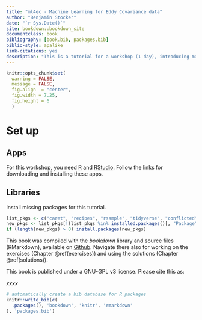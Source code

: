 ```yaml
--- 
title: "ml4ec - Machine Learning for Eddy Covariance data"
author: "Benjamin Stocker"
date: "`r Sys.Date()`"
site: bookdown::bookdown_site
documentclass: book
bibliography: [book.bib, packages.bib]
biblio-style: apalike
link-citations: yes
description: "This is a tutorial for a workshop (1 day), introducing machine learning using R."
---
```


```r
knitr::opts_chunk$set(
  warning = FALSE,
  message = FALSE,
  fig.align  = "center",
  fig.width = 7.25,
  fig.height = 6
  )
```

# Set up

## Apps

For this workshop, you need [R](https://www.r-project.org/) and [RStudio](https://www.rstudio.com/products/rstudio/download/). Follow the links for downloading and installing these apps.

## Libraries

Install missing packages for this tutorial.
```r
list_pkgs <- c("caret", "recipes", "rsample", "tidyverse", "conflicted", "modelr", "forcats", "yardstick", "visdat", "skimr", "ranger", "knitr")
new_pkgs <- list_pkgs[!(list_pkgs %in% installed.packages()[, "Package"])]
if (length(new_pkgs) > 0) install.packages(new_pkgs)
```

This book was compiled with the *bookdown* library and source files (RMarkdown), available on [Github](https://github.com/stineb/ml4ec_workshop). Navigate there also for working on the exercises (Chapter \@ref(exercises)) and using the solutions (Chapter \@ref(solutions)).

This book is published under a GNU-GPL v3 license. Please cite this as:

*xxxx*

```r
# automatically create a bib database for R packages
knitr::write_bib(c(
  .packages(), 'bookdown', 'knitr', 'rmarkdown'
), 'packages.bib')
```
